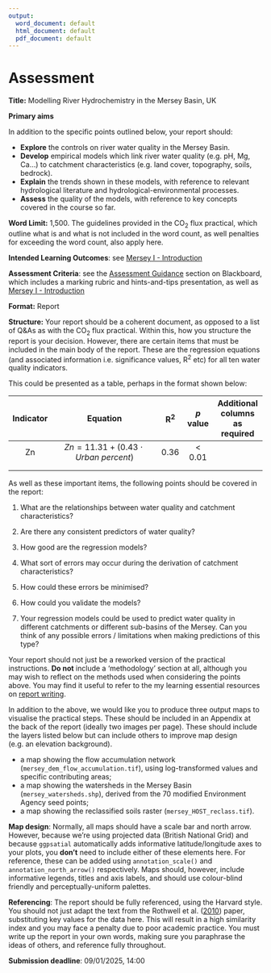 ```yaml
---
output:
  word_document: default
  html_document: default
  pdf_document: default
---
```

# Assessment {#Assessment}

**Title:** Modelling River Hydrochemistry in the Mersey Basin, UK

**Primary aims**

In addition to the specific points outlined below, your report should:

- **Explore** the controls on river water quality in the Mersey Basin.
- **Develop** empirical models which link river water quality (e.g. pH, Mg, Ca...) to catchment characteristics (e.g. land cover, topography, soils, bedrock).
- **Explain** the trends shown in these models, with reference to relevant hydrological literature and hydrological-environmental processes.
- **Assess** the quality of the models, with reference to key concepts covered in the course so far. 

**Word Limit:** 1,500. The guidelines provided in the CO<sub>2</sub> flux practical, which outline what is and what is not included in the word count, as well penalties for exceeding the word count, also apply here. 

**Intended Learning Outcomes**: see [Mersey I - Introduction](#SecondPractical)

**Assessment Criteria**: see the [Assessment Guidance](https://online.manchester.ac.uk/ultra/courses/_83595_1/cl/outline) section on Blackboard, which includes a marking rubric and hints-and-tips presentation, as well as [Mersey I - Introduction](#SecondPractical)

**Format:** Report 

**Structure:** Your report should be a coherent document, as opposed to a list of Q&As as with the CO<sub>2</sub> flux practical. Within this, how you structure the report is your decision. However, there are certain items that must be included in the main body of the report. These are the regression equations (and associated information i.e. significance values, R<sup>2</sup> etc) for all ten water quality indicators. 

This could be presented as a table, perhaps in the format shown below:

|    Indicator   |                                      Equation                                     | R<sup>2</sup> | *p* value | Additional columns as required |
|:--------------:|:---------------------------------------------------------------------------------:|:-------------:|:---------:|:------------------------------:|
| Zn | $Zn = 11.31 + (0.43 \cdot Urban \: percent)$ | 0.36          | < 0.01    |                                |
|                |                                                                                   |               |           |                                |
|                |                                                                                   |               |           |                                |

As well as these important items, the following points should be covered in the report: 

1. What are the relationships between water quality and catchment characteristics? 

2. Are there any consistent predictors of water quality? 

3. How good are the regression models? 

4. What sort of errors may occur during the derivation of catchment characteristics? 

5. How could these errors be minimised?

6. How could you validate the models? 

7. Your regression models could be used to predict water quality in different catchments or different sub-basins of the Mersey. Can you think of any possible errors / limitations when making predictions of this type? 

Your report should not just be a reworked version of the practical instructions. **Do not** include a ‘methodology’ section at all, although you may wish to reflect on the methods used when considering the points above. You may find it useful to refer to the my learning essential resources on [report writing](https://www.library.manchester.ac.uk/using-the-library/students/training-and-skills-support/my-learning-essentials/online-resources/). 

In addition to the above, we would like you to produce three output maps to visualise the practical steps. These should be included in an Appendix at the back of the report (ideally two images per page). These should include the layers listed below but can include others to improve map design (e.g. an elevation background). 

- a map showing the flow accumulation network (`mersey_dem_flow_accumulation.tif`), using log-transformed values and specific contributing areas;
- a map showing the watersheds in the Mersey Basin (`mersey_watersheds.shp`), derived from the 70 modified Environment Agency seed points;
- a map showing the reclassified soils raster (`mersey_HOST_reclass.tif`).

**Map design**: Normally, all maps should have a scale bar and north arrow. However, because we're using projected data (British National Grid) and because `ggpsatial` automatically adds informative latitude/longitude axes to your plots, you **don't** need to include either of these elements here. For reference, these can be added using `annotation_scale()` and `annotation_north_arrow()` respectively. Maps should, however, include informative legends, titles and axis labels, and should use colour-blind friendly and perceptually-uniform palettes. 

**Referencing**: The report should be fully referenced, using the Harvard style. You should not just adapt the text from the Rothwell et al. ([2010](https://doi.org/10.1016/j.jhydrol.2010.10.015)) paper, substituting key values for the data here. This will result in a high similarity index and you may face a penalty due to poor academic practice. You must write up the report in your own words, making sure you paraphrase the ideas of others, and reference fully throughout. 

**Submission deadline**: 09/01/2025, 14:00


